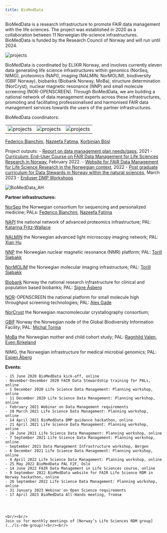 ```yaml
---
title: BioMedData
---
```


BioMedData is a research infrastructure to promote FAIR data management with the life sciences. The project was established in 2020 as a collaboration between 11 Norwegian life-science infrastructures. BioMedData is funded by the Research Council of Norway and will run until 2024.

![projects](/elixir-no-webpages/images/diverse/BioMedData_logo.png)

BioMedData is coordinated by ELIXIR Norway, and involves currently eleven data generating life science infrastructures within genomics (NorSeq, NIMG), proteomics (NAPI), imaging (NALMIN; NorMOLIM), biodiversity (GBIF Norway), biobanks (Biobank Norway, MoBa), structure determination (NorCryst), nuclear magnetic resonance (NNP) and small molecule screening (NOR-OPENSCREEN). Through BioMedData, we are building a national network of data management experts across these infrastructures, promoting and facilitating professionalised and harmonised FAIR data management services towards the users of the partner infrastructures.

BioMedData coordinators:

|                                                         |                                                     |                                                |
| :-----------------------------------------------------: | :-------------------------------------------------: | :--------------------------------------------: |
| ![projects](../../assets/people/federico-bianchini.png) | ![projects](../../assets/people/nazeefa-fatima.jpg) | ![projects](../../assets/people/korbinian.png) |

[Federico Bianchini](https://www.mn.uio.no/kjemi/english/people/aca/fredebi/), [Nazeefa Fatima](https://www.mn.uio.no/ifi/english/people/adm/nazeefaf/index.html), [Korbinian Bösl](https://www.uib.no/en/persons/Korbinian.Boesl)

Project outputs: - [Report on data management plan needs/gaps](https://elixir.no/news/57/63/BioMedData-Report-on-data-management-plan-needsgapshttps://elixir-no.ds-wizard.org/projects/create/from-template), 2021 - [Curriculum: End-User Course on FAIR Data Management for Life Sciences Research in Norway](https://doi.org/10.5281/zenodo.6104400), February 2022. - [Website for FAIR Data Management for Life Science Research in the Norwegian context](https://elixir.no/rdm-lookup/), 2022 - [Post graduate curriculum for Data Stewards in Norway within the natural sciences](https://doi.org/10.5281/zenodo.7689715), March 2023 - [Enduser DMP Workshops](https://elixir.no/doi.org/10.5281/zenodo.7140638)

![BioMedData_AH](/elixir-no-webpages/images/diverse/BioMedData_AH_Welcome.png)

**Partner infrastructures:**

[NorSeq](https://www.norseq.org/) the Norwegian consortium for sequencing and personalized medicine; PALs: [Federico Bianchini](https://www.mn.uio.no/kjemi/english/people/aca/fredebi/), [Nazeefa Fatima](https://www.mn.uio.no/ifi/personer/vit/nazeefaf/index.html)

[NAPI](https://www.napi.uio.no/) the national network of advanced proteomics infrastructure; PAL: [Katarina Fritz-Wallace](https://www.uib.no/en/persons/Katarina.Fritz-Wallace)

[NALMIN](http://nalmin.no/) the Norwegian advanced light microscopy imaging network; PAL: [Xian Hu](https://www.med.uio.no/ncmm/english/people/adm/edna/)

[NNP](https://nmr.h.uib.no/) the Norwegian nuclear magnetic resonance (NMR) platform; PAL: [Torill Sjøbakk](https://www.ntnu.edu/employees/torill.sjobakk)

[NorMOLIM](https://normolim.w.uib.no/) the Norwegian molecular imaging infrastructure; PAL: [Torill Sjøbakk](https://www.ntnu.edu/employees/torill.sjobakk)

[Biobank](https://bbmri.no/) Norway the national research infrastructure for clinical and population based biobanks; PAL: [Signe Åsberg](https://www.ntnu.no/ansatte/signe.asberg)

[NOR](http://www.openscreen.no/)-OPENSCREEN the national platform for small molecule high throughput screening technologies; PAL: [Alex Gade](https://www.med.uio.no/ncmm/english/people/aca/alexga/index.html)

[NorCryst](https://www.gbif.no/) the Norwegian macromolecular crystallography consortium;

[GBIF](https://www.gbif.no/) Norway the Norwegian node of the Global Biodiversity Information Facility; PAL: [Michal Torma](https://www.nhm.uio.no/english/about/organization/research-collections/people/michato/)

[MoBa](https://www.fhi.no/en/studies/moba/) the Norwegian mother and child cohort study; PAL: [Ragnhild Valen](https://www.fhi.no/en/about/departments-and-centres/genetics-and-bioinformatics/ragnhild-valen/), [Even Birkeland](https://www.fhi.no/om/organisasjon/genetikk-og-bioinformatikk/even-birkeland/)

NIMG, the Norwegian infrastructure for medical microbial genomics; PAL: [Espen Åberg](https://uit.no/ansatte/espen.aberg)

**Events:**

    - 15 June 2020 BioMedData kick-off, online
    - November-December 2020 FAIR Data Stewardship training for PALs, online
    - 1 December 2020 Life Science Data Management: Planning workshop, online
    - 11 December 2020 Life Science Data Management: Planning workshop, online
    - February 2021 Webinar on Data Management requirements
    - 10 March 2021 Life Science Data Management: Planning workshop, online
    - 14 April 2021 BioMedData DMP guidance hackathon, online
    - 21 April 2021 Life Science Data Management: Planning workshop, online
    - 16 June 2021 Life Science Data Management: Planning workshop, online
    - 7 September 2021 Life Science Data Management: Planning workshop, online
    - September 2021 Data Management Infrastructure workshop, Bergen
    - 6 December 2021 Life Science Data Management: Planning workshop, online
    - 4 April 2022 Life Science Data Management: Planning workshop, online
    - 25 May 2022 BioMedData PAL F2F, Oslo
    - 14 June 2022 FAIR Data Management in Life Sciences course, online
    - 9 September 2022 BioMedData website for FAIR Life Science RDM in Norway hackathon, online
    - 26 September 2022 Life Science Data Management: Planning workshop, online
    - 31 January 2023 Webinar on Open Science requirements
    - 17 April 2023 BioMedData All-Hands meeting, Tromsø




    <br/><br/>
    Join us for monthly meetings of [Norway’s Life Sciences RDM group](../ls-rdm-group)!<br/><br/>
